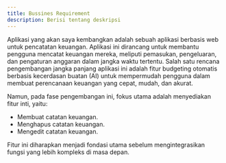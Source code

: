 ```yaml
---
title: Bussines Requirement
description: Berisi tentang deskripsi 
---
```


Aplikasi yang akan saya kembangkan adalah sebuah aplikasi berbasis web untuk pencatatan keuangan.
Aplikasi ini dirancang untuk membantu pengguna mencatat keuangan mereka, meliputi pemasukan, pengeluaran, 
dan pengaturan anggaran dalam jangka waktu tertentu.
Salah satu rencana pengembangan jangka panjang aplikasi ini adalah fitur budgeting otomatis berbasis
kecerdasan buatan (AI) untuk mempermudah pengguna dalam membuat perencanaan keuangan yang cepat, mudah, dan akurat.

Namun, pada fase pengembangan ini, fokus utama adalah menyediakan fitur inti, yaitu:

- Membuat catatan keuangan.
- Menghapus catatan keuangan.
- Mengedit catatan keuangan.

Fitur ini diharapkan menjadi fondasi utama sebelum mengintegrasikan fungsi yang lebih kompleks di masa depan.
